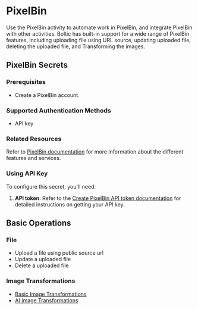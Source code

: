# PixelBin

Use the PixelBin activity to automate work in PixelBin, and integrate PixelBin with other activities. Boltic has built-in support for a wide range of PixelBin features, including uploading file using URL source, updating uploaded file, deleting the uploaded file, and Transforming the images.

## PixelBin Secrets

### Prerequisites

-   Create a PixelBin account.

### Supported Authentication Methods

-   API key

### Related Resources

Refer to [PixelBin documentation](https://www.pixelbin.io/docs/) for more information about the different features and services.

### Using API Key

To configure this secret, you'll need:

1. **API token**: Refer to the [Create PixelBin API token documentation](https://www.pixelbin.io/docs/tokens/create-token/) for detailed instructions on getting your API key.

## Basic Operations

### File

-   Upload a file using public source url
-   Update a uploaded file
-   Delete a uploaded file

### Image Transformations

-   [Basic Image Transformations](https://www.pixelbin.io/docs/transformations/basic/)
-   [AI Image Transformations](https://www.pixelbin.io/docs/transformations/ml/)
